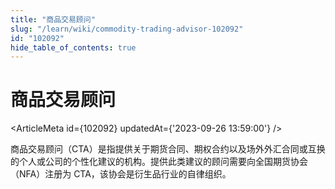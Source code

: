 ```yaml
---
title: "商品交易顾问"
slug: "/learn/wiki/commodity-trading-advisor-102092"
id: "102092"
hide_table_of_contents: true
---
```



# 商品交易顾问

<ArticleMeta id={102092} updatedAt={'2023-09-26 13:59:00'} />
<div className='border-solid border-b border-t-0 my-4 border-[var(--ifm-color-gray-300)]' />

商品交易顾问（CTA）是指提供关于期货合同、期权合约以及场外外汇合同或互换的个人或公司的个性化建议的机构。提供此类建议的顾问需要向全国期货协会（NFA）注册为 CTA，该协会是衍生品行业的自律组织。
